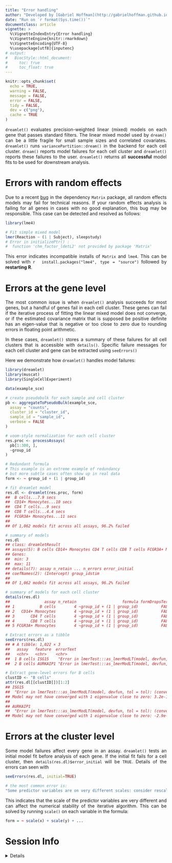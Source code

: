 ```yaml
---
title: "Error handling"
author: "Developed by [Gabriel Hoffman](http://gabrielhoffman.github.io/)"
date: "Run on `r format(Sys.time())`"
documentclass: article
vignette: >
  %\VignetteIndexEntry{Error handling}
  %\VignetteEngine{knitr::rmarkdown}
  %\VignetteEncoding{UTF-8}
  %\usepackage[utf8]{inputenc}
# output:
#   BiocStyle::html_document:
#     toc: true
#     toc_float: true
---
```


<!---

cd /Users/gabrielhoffman/workspace/repos/dreamlet/vignettes

rmarkdown::render("errors.Rmd")


--->


<style>
body {
text-align: justify}
</style>


```r
knitr::opts_chunk$set(
  echo = TRUE,
  warning = FALSE,
  message = FALSE,
  error = FALSE,
  tidy = FALSE,
  dev = c("png"),
  cache = TRUE
)
```

`dreamlet()` evaluates precision-weighted linear (mixed) models on each gene that passes standard filters.  The linear mixed model used by `dream()` can be a little fragile for small sample sizes and correlated covariates. `dreamlet()` runs `variancePartition::dream()` in the backend for each cell cluster.  `dream()` reports model failures for each cell cluster and `dreamlet()` reports these failures to the user. `dreamlet()` returns all **successful** model fits to be used for downstream analysis.         

# Errors with random effects
Due to a recent [bug](https://github.com/lme4/lme4/issues/763) in the dependency `Matrix` package, all random effects models may fail for technical reasons.  If your random effects analysis is failing for all genes in cases with no good explanation, this bug may be responsible. This case can be detected and resolved as follows:  

```r
library(lme4)

# Fit simple mixed model
lmer(Reaction ~ (1 | Subject), sleepstudy)
# Error in initializePtr() : 
#  function 'chm_factor_ldetL2' not provided by package 'Matrix'
```
This error indicates incompatible installs of `Matrix` and `lme4`. This can be solved with 
 ```r
 install.packages("lme4", type = "source") 
 ```
 followed by __restarting R__.


# Errors at the gene level
 The most common issue is when `dreamlet()` analysis succeeds for most genes, but a handful of genes fail in each cell cluster.  These genes can fail if the iterative process of fitting the linear mixed model does not converge, or if the estimated covariance matrix that is supposed be positive definite has an eigen-value that is negative or too close to zero due to rounding errors in floating point arithmetic.  

 In these cases, `dreamlet()` stores a summary of these failures for all cell clusters that is accessible with `details()`.  Specific failure messages for each cell cluster and gene can be extracted using `seeErrors()`
  
 Here we demonstrate how `dreamlet()` handles model failures:

```r
library(dreamlet)
library(muscat)
library(SingleCellExperiment)

data(example_sce)

# create pseudobulk for each sample and cell cluster
pb <- aggregateToPseudoBulk(example_sce,
  assay = "counts",
  cluster_id = "cluster_id",
  sample_id = "sample_id",
  verbose = FALSE
)

# voom-style normalization for each cell cluster
res.proc <- processAssays(
  pb[1:300, ],
  ~group_id
)

# Redundant formula
# This example is an extreme example of redundancy
# but more subtle cases often show up in real data
form <- ~ group_id + (1 | group_id)

# fit dreamlet model
res.dl <- dreamlet(res.proc, form)
##  B cells...7.9 secs
##  CD14+ Monocytes...10 secs
##  CD4 T cells...9 secs
##  CD8 T cells...4.4 secs
##  FCGR3A+ Monocytes...11 secs
##
## Of 1,062 models fit across all assays, 96.2% failed

# summary of models
res.dl
## class: dreamletResult
## assays(5): B cells CD14+ Monocytes CD4 T cells CD8 T cells FCGR3A+ Monocytes
## Genes:
##  min: 3
##  max: 11
## details(7): assay n_retain ... n_errors error_initial
## coefNames(2): (Intercept) group_idstim
##
## Of 1,062 models fit across all assays, 96.2% failed

# summary of models for each cell cluster
details(res.dl)
##               assay n_retain                    formula formDropsTerms n_genes n_errors error_initial
## 1           B cells        4 ~group_id + (1 | group_id)          FALSE     201      190         FALSE
## 2   CD14+ Monocytes        4 ~group_id + (1 | group_id)          FALSE     269      263         FALSE
## 3       CD4 T cells        4 ~group_id + (1 | group_id)          FALSE     216      207         FALSE
## 4       CD8 T cells        4 ~group_id + (1 | group_id)          FALSE     118      115         FALSE
## 5 FCGR3A+ Monocytes        4 ~group_id + (1 | group_id)          FALSE     258      247         FALSE

# Extract errors as a tibble
seeErrors(res.dl)
## # A tibble: 1,022 × 3
##   assay   feature  errorText
##   <chr>   <chr>    <chr>
##  1 B cells ISG15    "Error in lmerTest:::as_lmerModLT(model, devfun, tol = tol)…
##  2 B cells AURKAIP1 "Error in lmerTest:::as_lmerModLT(model, devfun, tol = tol)…

# Extract gene-level errors for B cells
clustID <- "B cells"
attr(res.dl[[clustID]])[1:2]
## ISG15
##  "Error in lmerTest:::as_lmerModLT(model, devfun, tol = tol): (converted from warning)
## Model may not have converged with 1 eigenvalue close to zero: 3.2e-11\n"
##
## AURKAIP1
##  "Error in lmerTest:::as_lmerModLT(model, devfun, tol = tol): (converted from warning)
## Model may not have converged with 1 eigenvalue close to zero: -2.9e-11\n"
```


# Errors at the cluster level
 Some model failures affect every gene in an assay.  `dreamlet()` tests an initial model fit before analysis of each gene.  If the initial fit fails for a cell cluster, then `details(res.dl)$error_initial` will be `TRUE`. Details of the errors can seen with 
```r
seeErrors(res.dl, initial=TRUE)

# the most common error is:
"Some predictor variables are on very different scales: consider rescaling"
```
This indicates that the scale of the predictor variables are very different and can affect the numerical stability of the iterative algorithm.  This can be solved by running `scale()` on each variable in the formula:
```r
form = ~ scale(x) + scale(y) + ...
```




# Session Info
<details>
```r
sessionInfo()
```
</details>






